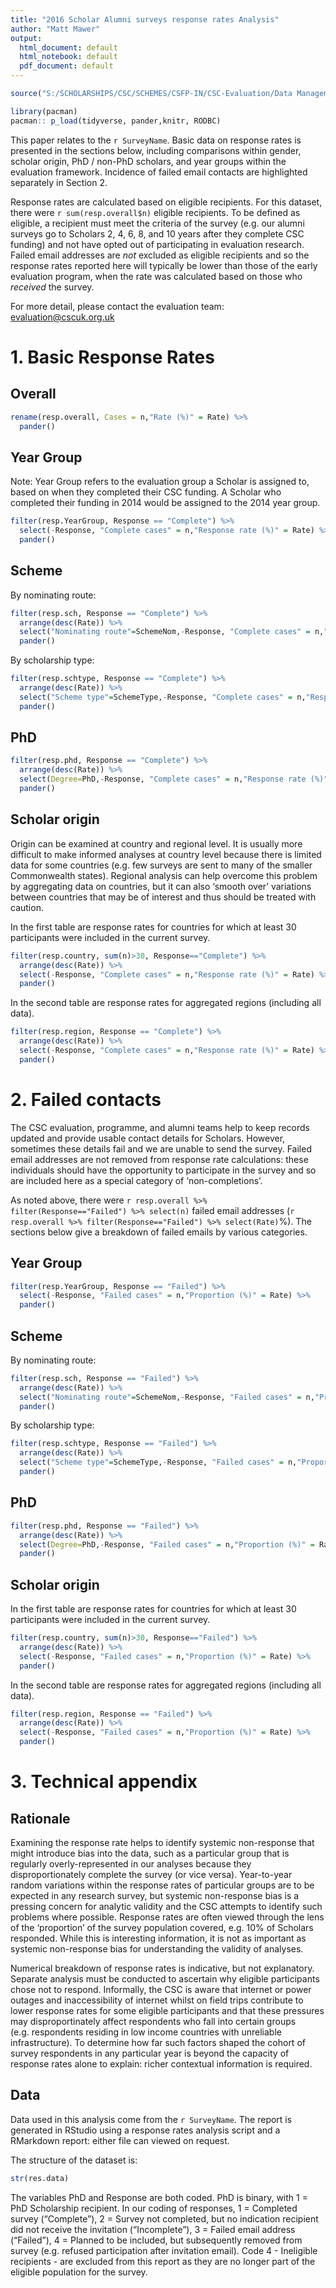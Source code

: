 ```yaml
---
title: "2016 Scholar Alumni surveys response rates Analysis"
author: "Matt Mawer"
output:
  html_document: default
  html_notebook: default
  pdf_document: default
---
```


```r

source("S:/SCHOLARSHIPS/CSC/SCHEMES/CSFP-IN/CSC-Evaluation/Data Management Crystal Snap IT/r_codebank/2016_sch_long/2016_sch_long_responserates.r")

library(pacman)
pacman:: p_load(tidyverse, pander,knitr, RODBC)

```


This paper relates to the `r SurveyName`. Basic data on response rates is presented in the sections below, including comparisons within gender, scholar origin, PhD / non-PhD scholars, and year groups within the evaluation framework. Incidence of failed email contacts are highlighted separately in Section 2.

Response rates are calculated based on eligible recipients. For this dataset, there were `r sum(resp.overall$n)` eligible recipients. To be defined as eligible, a recipient must meet the criteria of the survey (e.g. our alumni surveys go to Scholars 2, 4, 6, 8, and 10 years after they complete CSC funding) and not have opted out of participating in evaluation research. Failed email addresses are _not_ excluded as eligible recipients and so the response rates reported here will typically be lower than those of the early evaluation program, when the rate was calculated based on those who _received_ the survey.

For more detail, please contact the evaluation team: [evaluation@cscuk.org.uk](mailto:evaluation@cscuk.org.uk)

# 1. Basic Response Rates {.tabset}

## Overall

```r
rename(resp.overall, Cases = n,"Rate (%)" = Rate) %>% 
  pander()
```

## Year Group

Note: Year Group refers to the evaluation group a Scholar is assigned to, based on when they completed their CSC funding. A Scholar who completed their funding in 2014 would be assigned to the 2014 year group.

```r
filter(resp.YearGroup, Response == "Complete") %>% 
  select(-Response, "Complete cases" = n,"Response rate (%)" = Rate) %>% 
  pander()

```

## Scheme

By nominating route:

```r
filter(resp.sch, Response == "Complete") %>% 
  arrange(desc(Rate)) %>% 
  select("Nominating route"=SchemeNom,-Response, "Complete cases" = n,"Response rate (%)" = Rate) %>% 
  pander()
```

By scholarship type:

```r
filter(resp.schtype, Response == "Complete") %>% 
  arrange(desc(Rate)) %>% 
  select("Scheme type"=SchemeType,-Response, "Complete cases" = n,"Response rate (%)" = Rate) %>% 
  pander()
```

## PhD

```r
filter(resp.phd, Response == "Complete") %>% 
  arrange(desc(Rate)) %>% 
  select(Degree=PhD,-Response, "Complete cases" = n,"Response rate (%)" = Rate) %>% 
  pander()
```

## Scholar origin

Origin can be examined at country and regional level. It is usually more difficult to make informed analyses at country level because there is limited data for some countries (e.g. few surveys are sent to many of the smaller Commonwealth states). Regional analysis can help overcome this problem by aggregating data on countries, but it can also 'smooth over' variations between countries that may be of interest and thus should be treated with caution.

In the first table are response rates for countries for which at least 30 participants were included in the current survey.

```r
filter(resp.country, sum(n)>30, Response=="Complete") %>% 
  arrange(desc(Rate)) %>% 
  select(-Response, "Complete cases" = n,"Response rate (%)" = Rate) %>% 
  pander()
```

In the second table are response rates for aggregated regions (including all data).

```r

filter(resp.region, Response == "Complete") %>% 
  arrange(desc(Rate)) %>% 
  select(-Response, "Complete cases" = n,"Response rate (%)" = Rate) %>% 
  pander()
```

# 2. Failed contacts {.tabset}

The CSC evaluation, programme, and alumni teams help to keep records updated and provide usable contact details for Scholars. However, sometimes these details fail and we are unable to send the survey. Failed email addresses are not removed from response rate calculations: these individuals should have the opportunity to participate in the survey and so are included here as a special category of 'non-completions'.

As noted above, there were `r resp.overall %>% filter(Response=="Failed") %>% select(n)` failed email addresses (`r resp.overall %>% filter(Response=="Failed") %>% select(Rate)`%). The sections below give a breakdown of failed emails by various categories.

## Year Group

```r
filter(resp.YearGroup, Response == "Failed") %>% 
  select(-Response, "Failed cases" = n,"Proportion (%)" = Rate) %>% 
  pander()
```

## Scheme

By nominating route:

```r
filter(resp.sch, Response == "Failed") %>% 
  arrange(desc(Rate)) %>% 
  select("Nominating route"=SchemeNom,-Response, "Failed cases" = n,"Proportion (%)" = Rate) %>% 
  pander()
```

By scholarship type:

```r
filter(resp.schtype, Response == "Failed") %>% 
  arrange(desc(Rate)) %>% 
  select("Scheme type"=SchemeType,-Response, "Failed cases" = n,"Proportion (%)" = Rate) %>% 
  pander()
```

## PhD

```r
filter(resp.phd, Response == "Failed") %>% 
  arrange(desc(Rate)) %>% 
  select(Degree=PhD,-Response, "Failed cases" = n,"Proportion (%)" = Rate) %>% 
  pander()
```

## Scholar origin

In the first table are response rates for countries for which at least 30 participants were included in the current survey.

```r
filter(resp.country, sum(n)>30, Response=="Failed") %>% 
  arrange(desc(Rate)) %>% 
  select(-Response, "Failed cases" = n,"Proportion (%)" = Rate) %>% 
  pander()
```

In the second table are response rates for aggregated regions (including all data).

```r

filter(resp.region, Response == "Failed") %>% 
  arrange(desc(Rate)) %>% 
  select(-Response, "Failed cases" = n,"Proportion (%)" = Rate) %>% 
  pander()
```


# 3. Technical appendix {.tabset}

## Rationale

Examining the response rate helps to identify systemic non-response that might introduce bias into the data, such as a particular group that is regularly overly-represented in our analyses because they disproportionately complete the survey (or vice versa). Year-to-year random variations within the response rates of particular groups are to be expected in any research survey, but systemic non-response bias is a pressing concern for analytic validity and the CSC attempts to identify such problems where possible. Response rates are often viewed through the lens of the 'proportion' of the survey population covered, e.g. 10% of Scholars responded. While this is interesting information, it is not as important as systemic non-response bias for understanding the validity of analyses.

Numerical breakdown of response rates is indicative, but not explanatory. Separate analysis must be conducted to ascertain why eligible participants chose not to respond. Informally, the CSC is aware that internet or power outages and inaccessibility of internet whilst on field trips contribute to lower response rates for some eligible participants and that these pressures may disproportinately affect respondents who fall into certain groups (e.g. respondents residing in low income countries with unreliable infrastructure). To determine how far such factors shaped the cohort of survey respondents in any particular year is beyond the capacity of response rates alone to explain: richer contextual information is required.

## Data

Data used in this analysis come from the `r SurveyName`. The report is generated in RStudio using a response rates analysis script and a RMarkdown report: either file can viewed on request.

The structure of the dataset is:

```r
str(res.data)
```

The variables PhD and Response are both coded. PhD is binary, with 1 = PhD Scholarship recipient. In our coding of responses, 1 = Completed survey ("Complete"), 2 = Survey not completed, but no indication recipient did not receive the invitation ("Incomplete"), 3 = Failed email address ("Failed"), 4 = Planned to be included, but subsequently removed from survey (e.g. refused participation after invitation email).  Code 4 - Ineligible recipients - are excluded from this report as they are no longer part of the eligible population for the survey.